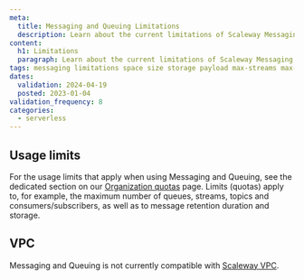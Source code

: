 ```yaml
---
meta:
  title: Messaging and Queuing Limitations
  description: Learn about the current limitations of Scaleway Messaging and Queuing
content:
  h1: Limitations
  paragraph: Learn about the current limitations of Scaleway Messaging and Queuing
tags: messaging limitations space size storage payload max-streams max-consumers max-subscribers max-topics max-queues visibility-timeout
dates:
  validation: 2024-04-19
  posted: 2023-01-04
validation_frequency: 8
categories:
  - serverless
---
```


## Usage limits

For the usage limits that apply when using Messaging and Queuing, see the dedicated section on our [Organization quotas](/identity-and-access-management/organizations-and-projects/additional-content/organization-quotas/#messaging-and-queuing) page. Limits (quotas) apply to, for example, the maximum number of queues, streams, topics and consumers/subscribers, as well as to message retention duration and storage.

## VPC

Messaging and Queuing is not currently compatible with [Scaleway VPC](https://www.scaleway.com/en/docs/network/vpc/quickstart/).